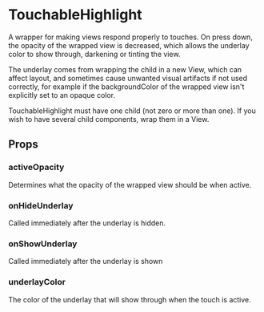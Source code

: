 
<Meta title="Components|TouchableHighlight" />

# TouchableHighlight

A wrapper for making views respond properly to touches. On press down, the
opacity of the wrapped view is decreased, which allows the underlay color to
show through, darkening or tinting the view.

The underlay comes from wrapping the child in a new View, which can affect
layout, and sometimes cause unwanted visual artifacts if not used correctly, for
example if the backgroundColor of the wrapped view isn't explicitly set to an
opaque color.

TouchableHighlight must have one child (not zero or more than one). If you wish
to have several child components, wrap them in a View.

## Props

<Props of={stories.ofProps} />

### activeOpacity

Determines what the opacity of the wrapped view should be when active.

### onHideUnderlay

Called immediately after the underlay is hidden.

### onShowUnderlay

Called immediately after the underlay is shown

### underlayColor

The color of the underlay that will show through when the touch is active.

